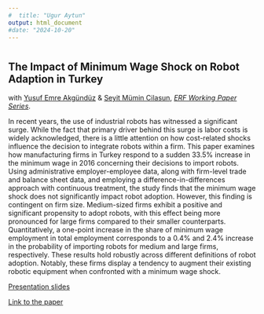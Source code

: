 ```yaml
---
#  title: "Ugur Aytun"
output: html_document
#date: "2024-10-20"
---
```



#
#
#
#
#
#

## The Impact of Minimum Wage Shock on Robot Adaption in Turkey
with [Yusuf Emre Akgündüz](http://myweb.sabanciuniv.edu/emreakgunduz/) & [Seyit Mümin Cilasun](https://www.tedu.edu.tr/en/seyit-mumin-cilasun), [*ERF Working Paper Series*](https://erf.org.eg/publication_cat/working-paper-series/).

In recent years, the use of industrial robots has witnessed a significant surge. While the fact that primary driver behind this surge is labor costs is widely acknowledged, there is a little attention on how cost-related shocks influence the decision to integrate robots within a firm. This paper examines how manufacturing firms in Turkey respond to a sudden 33.5% increase in the minimum wage in 2016 concerning their decisions to import robots. Using administrative employer-employee data, along with firm-level trade and balance sheet data, and employing a difference-in-differences approach with continuous treatment, the study finds that the minimum wage shock does not significantly impact robot adoption. However, this finding is contingent on firm size. Medium-sized firms exhibit a positive and significant propensity to adopt robots, with this effect being more pronounced for large firms compared to their smaller counterparts. Quantitatively, a one-point increase in the share of minimum wage employment in total employment corresponds to a 0.4% and 2.4% increase in the probability of importing robots for medium and large firms, respectively. These results hold robustly across different definitions of robot adoption. Notably, these firms display a tendency to augment their existing robotic equipment when confronted with a minimum wage shock.

[Presentation slides](https://drive.google.com/file/d/1NRRV6hpBy-Kq2i9W3w-4eudjKYkuIuzk/view?usp=sharing)

[Link to the paper](https://erf.org.eg/app/uploads/2024/03/1711264323_241_1559769_erf30_lbr_uguraytun_etall_88.pdf)



